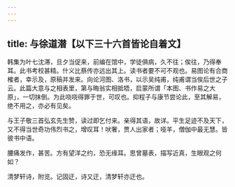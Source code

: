```yaml
---
---
---
```

title: 与徐道潜【以下三十六首皆论自着文】
---



韩集为叶七沈滞，旦夕当促来，前编在馆中，学徒俱病，久不往；俟往，乃得奉耳。此书考校甚精。什义比蔡传亦远出其上。读书者要不可不观也。易图论有合商榷者，幸示及，原稿并发来。向论河图、洛书，以示吴纯甫，纯甫谓当俟后世之子云。此篇大意与之相表里，第与晦翁实相抵牾，启蒙所谓「本图、书作易之大原」，一切抹倒。为此哓哓得罪于世，可叹也。抑程子与康节尝论此，至其解易，绝不用之，亦必有见矣。

与王子敬三首弘玄先生赞，读过即乞付来。亲得其语，故详。平生足迹不及天下，又不得当世奇功伟烈书之，增叹耳！吠奢，贾人出家者；哑羊，僧伽中最无慧。皆彼书中语。

腰痛发作，甚苦。方有望洋之约，恐无缘耳。思曾墓表，描写近真，生眼观之何如？

清梦轩诗，附览。记固迂，诗又迂，清梦轩亦迂也。